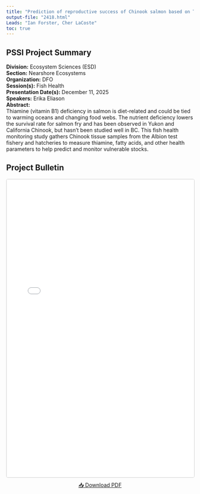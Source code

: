 ```yaml
---
title: "Prediction of reproductive success of Chinook salmon based on Thiamine concentrations in returning adults."
output-file: "2418.html"
Leads: "Ian Forster, Cher LaCoste"
toc: true
---
```


## PSSI Project Summary

**Division:** Ecosystem Sciences (ESD)  
**Section:** Nearshore Ecosystems  
**Organization:** DFO  
**Session(s):** Fish Health  
**Presentation Date(s):** December 11, 2025  
**Speakers:** Erika Eliason  
**Abstract:**  
Thiamine (vitamin B1) deficiency in salmon is diet-related and could be tied to warming oceans and changing food webs. The nutrient deficiency lowers the survival rate for salmon fry and has been observed in Yukon and California Chinook, but hasn’t been studied well in BC. This fish health monitoring study gathers Chinook tissue samples from the Albion test fishery and hatcheries to measure thiamine, fatty acids, and other health parameters to help predict and monitor vulnerable stocks.    

## Project Bulletin

<iframe src="../../data/PSSI_bulletin/2418.pdf" width="100%" height="800px" style="border: 1px solid #ccc; border-radius: 4px;"></iframe>

<p style="text-align: center; margin-top: 10px;">
[📥 Download PDF](../../data/PSSI_bulletin/2418.pdf){.btn .btn-primary target="_blank"}
</p>

